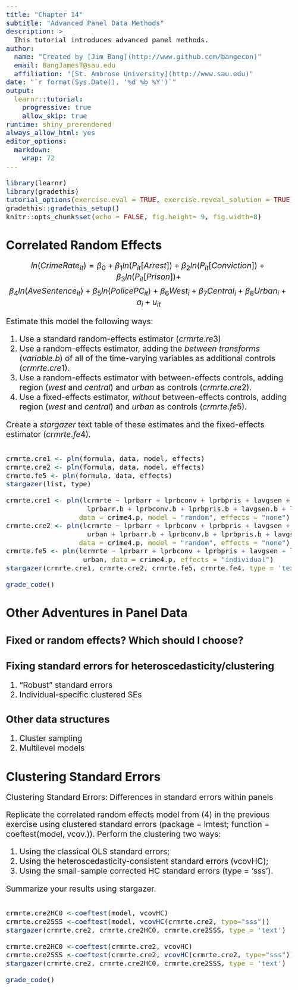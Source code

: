 ```yaml
---
title: "Chapter 14"
subtitle: "Advanced Panel Data Methods"
description: >
  This tutorial introduces advanced panel methods. 
author: 
  name: "Created by [Jim Bang](http://www.github.com/bangecon)"
  email: BangJamesT@sau.edu
  affiliation: "[St. Ambrose University](http://www.sau.edu)"
date: "`r format(Sys.Date(), '%d %b %Y')`"
output: 
  learnr::tutorial:
    progressive: true
    allow_skip: true
runtime: shiny_prerendered
always_allow_html: yes
editor_options: 
  markdown: 
    wrap: 72
---
```


<style type="text/css">
h1{font-size: 24pt}
h2{font-size: 20pt}
h3{font-size: 18pt}
h4,h5,h6{font-size: 16pt}
body{font-size: 16pt}
</style>

```r
library(learnr)
library(gradethis)
tutorial_options(exercise.eval = TRUE, exercise.reveal_solution = TRUE)
gradethis::gradethis_setup()
knitr::opts_chunk$set(echo = FALSE, fig.height= 9, fig.width=8)
```

# Correlated Random Effects

$$ln(Crime Rate_{it}) = \beta_0 + \beta_1ln(P_{it}[Arrest]) + \beta_2ln(P_{it}[Conviction]) + \beta_3ln(P_{it}[Prison]) + $$
$$\beta_4ln(AveSentence_{it}) + \beta_5ln(PolicePC_{it}) + \beta_6West_{i} + \beta_7Central_{i} + \beta_8Urban_{i} + a_{i} + u_{it}$$

Estimate this model the following ways: 

  1. Use a standard random-effects estimator ($crmrte.re3$)
  2. Use a random-effects estimator, adding the *between transforms* ($variable.b$) of all of the time-varying variables as additional controls ($crmrte.cre1$). 
  3. Use a random-effects estimator with between-effects controls, adding region ($west$ and $central$) and $urban$ as controls ($crmrte.cre2$).
  4. Use a fixed-effects estimator, *without* between-effects controls, adding region ($west$ and $central$) and $urban$ as controls ($crmrte.fe5$).

Create a $stargazer$ text table of these estimates and the fixed-effects estimator ($crmrte.fe4$). 

```r

```

```r
crmrte.cre1 <- plm(formula, data, model, effects)
crmrte.cre2 <- plm(formula, data, model, effects)
crmrte.fe5 <- plm(formula, data, effects)
stargazer(list, type)
```

```r
crmrte.cre1 <- plm(lcrmrte ~ lprbarr + lprbconv + lprbpris + lavgsen + lpolpc + 
                    lprbarr.b + lprbconv.b + lprbpris.b + lavgsen.b + lpolpc.b, 
                  data = crime4.p, model = "random", effects = "none")
crmrte.cre2 <- plm(lcrmrte ~ lprbarr + lprbconv + lprbpris + lavgsen + lpolpc + west + central +
                    urban + lprbarr.b + lprbconv.b + lprbpris.b + lavgsen.b + lpolpc.b, 
                  data = crime4.p, model = "random", effects = "none")
crmrte.fe5 <- plm(lcrmrte ~ lprbarr + lprbconv + lprbpris + lavgsen + lpolpc + west + central + 
                   urban, data = crime4.p, effects = "individual")
stargazer(crmrte.cre1, crmrte.cre2, crmrte.fe5, crmrte.fe4, type = 'text')
```

```r
grade_code()
```

# Other Adventures in Panel Data

## Fixed or random effects? Which should I choose?

## Fixing standard errors for heteroscedasticity/clustering

  1. "Robust" standard errors
  2. Individual-specific clustered SEs

## Other data structures

  1. Cluster sampling
  2. Multilevel models

# Clustering Standard Errors

Clustering Standard Errors: Differences in standard errors within panels

Replicate the correlated random effects model from (4) in the previous exercise using clustered standard errors (package = lmtest; function = coeftest(model, vcov.)). Perform the clustering two ways: 

  1. Using the classical OLS standard errors; 
  2. Using the heteroscedasticity-consistent standard errors (vcovHC); 
  3. Using the small-sample corrected HC standard errors (type = 'sss'). 

Summarize your results using stargazer.

```r

```

```r
crmrte.cre2HC0 <-coeftest(model, vcovHC)
crmrte.cre2SSS <-coeftest(model, vcovHC(crmrte.cre2, type="sss"))
stargazer(crmrte.cre2, crmrte.cre2HC0, crmrte.cre2SSS, type = 'text')
```

```r
crmrte.cre2HC0 <-coeftest(crmrte.cre2, vcovHC)
crmrte.cre2SSS <-coeftest(crmrte.cre2, vcovHC(crmrte.cre2, type="sss"))
stargazer(crmrte.cre2, crmrte.cre2HC0, crmrte.cre2SSS, type = 'text')
```

```r
grade_code()
```

